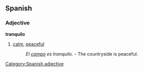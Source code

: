 ==Spanish==
===Adjective===
'''tranquilo'''
#[[calm]], [[peaceful]]
#:''El [[campo]] es tranquilo.'' - The countryside is peaceful.

[[Category:Spanish adjective]]